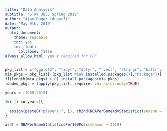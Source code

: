 ```yaml
---
title: "Data Analysis"
subtitle: 'STAT 385, Spring 2019'
author: "Ajay Dugar (dugar3)"
date: 'May 9th, 2019'
output:
  html_document:
    theme: readable
    toc: yes
    toc_float:
      collapse: false
always_allow_html: yes # required for PDF
---
```



```r

pkg_list = c("ggplot2", "tidyr", "dplyr", "rvest", "stringr", "ballr", "magrittr", "plyr")
mia_pkgs = pkg_list[!(pkg_list %in% installed.packages()[,"Package"])]
if(length(mia_pkgs) > 0) install.packages(mia_pkgs)
loaded_pkgs = lapply(pkg_list, require, character.only=TRUE)


```


```r
years = (1989:2019)

for (i in years){
  
  assign(paste0("players_", i), cbind(NBAPerGameAdvStatistics(season = i), NBAPerGameStatistics(season = i)))
}

asdf = NBAPerGameStatisticsPer100Poss(season = 2019)

```



